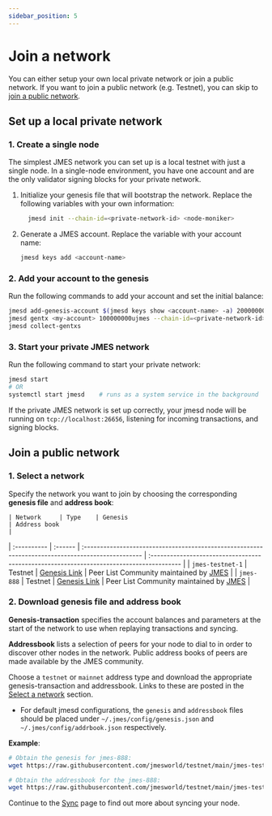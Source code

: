 ```yaml
---
sidebar_position: 5
---
```



# Join a network

You can either setup your own local private network or join a public network. If you want to join a public network (e.g. Testnet), you can skip to [join a public network](#join-a-public-network).

## Set up a local private network

### 1. Create a single node

The simplest JMES network you can set up is a local testnet with just a single node. In a single-node environment, you have one account and are the only validator signing blocks for your private network.

1. Initialize your genesis file that will bootstrap the network. Replace the following variables with your own information:

   ```bash
     jmesd init --chain-id=<private-network-id> <node-moniker>
   ```

2. Generate a JMES account. Replace the variable with your account name:

   ```bash
   jmesd keys add <account-name>
   ```
### 2. Add your account to the genesis

Run the following commands to add your account and set the initial balance:

```bash
jmesd add-genesis-account $(jmesd keys show <account-name> -a) 20000000000000ujmes
jmesd gentx <my-account> 100000000ujmes --chain-id=<private-network-id>
jmesd collect-gentxs
```

### 3. Start your private JMES network

Run the following command to start your private network:

```bash
jmesd start
# OR 
systemctl start jmesd    # runs as a system service in the background
```

If the private JMES network is set up correctly, your jmesd node will be running on `tcp://localhost:26656`, listening for incoming transactions, and signing blocks.

## Join a public network

### 1. Select a network

Specify the network you want to join by choosing the corresponding **genesis file** and **address book**:

	| Network     | Type    | Genesis                                                                                        | Address book                                                                              |
| :---------- | :------ | :------------------------------------------------------------------------------------------------ | :--------------------------------------------------------------------------------------- | 
| `jmes-testnet-1`   | Testnet | [Genesis Link](https://raw.githubusercontent.com/jmesworld/testnet/main/jmes-testnet-1/genesis.json) |  Peer List Community maintained by [JMES](https://raw.githubusercontent.com/jmesworld/testnet/main/jmes-testnet-1/addrbook.json) |
| `jmes-888`   | Testnet | [Genesis Link](https://raw.githubusercontent.com/jmesworld/testnet/main/jmes-888/genesis.json) |  Peer List Community maintained by [JMES](https://raw.githubusercontent.com/jmesworld/testnet/main/jmes-888/addrbook.json) |

### 2. Download genesis file and address book

**Genesis-transaction** specifies the account balances and parameters at the start of the network to use when replaying transactions and syncing.

**Addressbook** lists a selection of peers for your node to dial to in order to discover other nodes in the network. Public address books of peers are made available by the JMES community.

Choose a `testnet` or `mainnet` address type and download the appropriate genesis-transaction and addressbook. Links to these are posted in the [Select a network](#1-select-a-network) section.

- For default jmesd configurations, the `genesis` and `addressbook` files should be placed under `~/.jmes/config/genesis.json` and `~/.jmes/config/addrbook.json` respectively.

**Example**:

```bash
# Obtain the genesis for jmes-888:
wget https://raw.githubusercontent.com/jmesworld/testnet/main/jmes-testnet-1/genesis.json -O ~/.jmes/config/genesis.json

# Obtain the addressbook for the jmes-888:
wget https://raw.githubusercontent.com/jmesworld/testnet/main/jmes-testnet-1/addrbook.json -O ~/.jmes/config/addrbook.json
```

Continue to the [Sync](sync.mdx) page to find out more about syncing your node.

